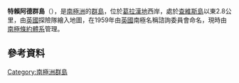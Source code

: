{{coord|65|36|S|64|28|W|display=title}}

'''特賴阿德群島'''（{{lang-en|Triad Islands}}），是[[南極洲|南極洲]]的[[群島|群島]]，位於[[葛拉漢地|葛拉漢地]]西岸，處於[[查維斯島|查維斯島]]以東2.8公里，由[[英國|英國]]探險隊繪入地圖，在1959年由[[英國|英國]]南極名稱諮詢委員會命名，現時由[[南極條約體系|南極條約體系]]管理。

==參考資料==
{{usgs-gazetteer}}

{{DEFAULTSORT:Triad Islands}}
[[Category:南極洲群島|Category:南極洲群島]]


{{GrahamCoast-geo-stub}}